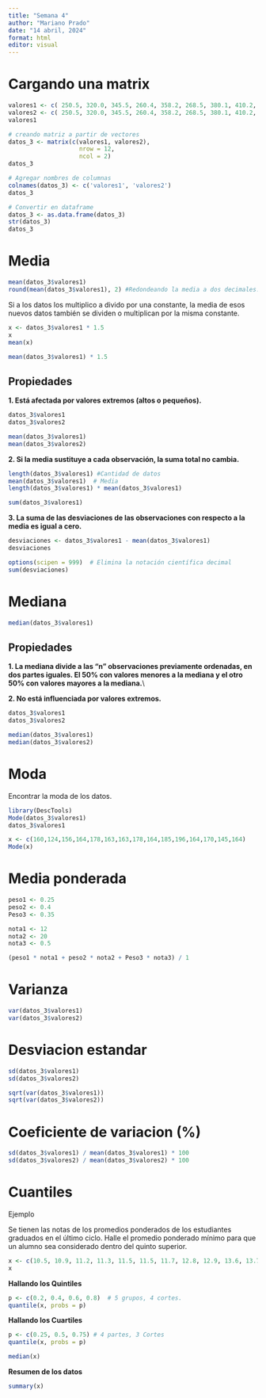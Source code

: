 ```yaml
---
title: "Semana 4"
author: "Mariano Prado"
date: "14 abril, 2024"
format: html
editor: visual
---
```


# Cargando una matrix

```r
valores1 <- c( 250.5, 320.0, 345.5, 260.4, 358.2, 268.5, 380.1, 410.2, 430.4, 480.3, 410.3, 420.1)
valores2 <- c( 250.5, 320.0, 345.5, 260.4, 358.2, 268.5, 380.1, 410.2, 430.4, 480.3, 410.3, 8000)
valores1
```

```r
# creando matriz a partir de vectores
datos_3 <- matrix(c(valores1, valores2),
                    nrow = 12,
                    ncol = 2)
datos_3
```

```r
# Agregar nombres de columnas
colnames(datos_3) <- c('valores1', 'valores2')
datos_3
```

```r
# Convertir en dataframe
datos_3 <- as.data.frame(datos_3)
str(datos_3)
datos_3
```

# Media

```r
mean(datos_3$valores1)
round(mean(datos_3$valores1), 2) #Redondeando la media a dos decimales.
```

Si a los datos los multiplico a divido por una constante, la media de esos nuevos datos también se dividen o multiplican por la misma constante.

```r
x <- datos_3$valores1 * 1.5
x
mean(x)
```

```r
mean(datos_3$valores1) * 1.5 
```

## Propiedades

**1. Está afectada por valores extremos (altos o pequeños).**

```r
datos_3$valores1
datos_3$valores2
```

```r
mean(datos_3$valores1)
mean(datos_3$valores2)
```

**2. Si la media sustituye a cada observación, la suma total no cambia.**

```r
length(datos_3$valores1) #Cantidad de datos
mean(datos_3$valores1)  # Media
length(datos_3$valores1) * mean(datos_3$valores1)
```

```r
sum(datos_3$valores1)
```

**3. La suma de las desviaciones de las observaciones con respecto a la media es igual a cero.**

```r
desviaciones <- datos_3$valores1 - mean(datos_3$valores1)
desviaciones
```

```r
options(scipen = 999)  # Elimina la notación científica decimal
sum(desviaciones)
```

# Mediana

```r
median(datos_3$valores1)
```

## Propiedades

**1. La mediana divide a las “n” observaciones previamente ordenadas, en dos partes iguales. El 50% con valores menores a la mediana y el otro 50% con valores mayores a la mediana.**\\

**2. No está influenciada por valores extremos.**

```r
datos_3$valores1
datos_3$valores2
```

```r
median(datos_3$valores1)
median(datos_3$valores2)
```

# Moda

Encontrar la moda de los datos.

```r
library(DescTools)
Mode(datos_3$valores1)
datos_3$valores1
```

```r
x <- c(160,124,156,164,178,163,163,178,164,185,196,164,170,145,164)
Mode(x)
```

# Media ponderada

```r
peso1 <- 0.25
peso2 <- 0.4
Peso3 <- 0.35

nota1 <- 12
nota2 <- 20
nota3 <- 0.5

(peso1 * nota1 + peso2 * nota2 + Peso3 * nota3) / 1

```

# Varianza

```r
var(datos_3$valores1)
var(datos_3$valores2)
```

# Desviacion estandar

```r
sd(datos_3$valores1)
sd(datos_3$valores2)
```

```r
sqrt(var(datos_3$valores1))
sqrt(var(datos_3$valores2))
```

# Coeficiente de variacion (%)

```r
sd(datos_3$valores1) / mean(datos_3$valores1) * 100
sd(datos_3$valores2) / mean(datos_3$valores2) * 100
```

# Cuantiles

Ejemplo

Se tienen las notas de los promedios ponderados de los estudiantes graduados en el último ciclo. Halle el promedio ponderado mínimo para que un alumno sea considerado dentro del quinto superior.

```r
x <- c(10.5, 10.9, 11.2, 11.3, 11.5, 11.5, 11.7, 12.8, 12.9, 13.6, 13.7, 13.9, 14.0, 15.6)
x
```

**Hallando los Quintiles**

```r
p <- c(0.2, 0.4, 0.6, 0.8)  # 5 grupos, 4 cortes.
quantile(x, probs = p) 
```

**Hallando los Cuartiles**

```r
p <- c(0.25, 0.5, 0.75) # 4 partes, 3 Cortes
quantile(x, probs = p) 
```

```r
median(x)
```

**Resumen de los datos**

```r
summary(x)
```
